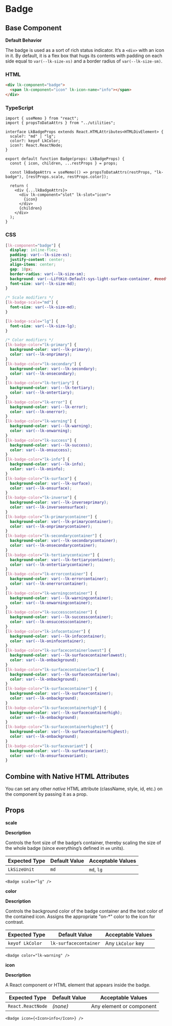 # Badge

## Base Component

**Default Behavior**

The badge is used as a sort of rich status indicator. It’s a `<div>` with an icon in it. By default, it is a flex box that hugs its contents with padding on each side equal to `var(--lk-size-xs)` and a border radius of `var(--lk-size-sm)`.

### HTML

```html
<div lk-component="badge">
  <span lk-component="icon" lk-icon-name="info"></span>
</div>
```

### TypeScript

```tsx
import { useMemo } from "react";
import { propsToDataAttrs } from "../utilities";

interface LkBadgeProps extends React.HTMLAttributes<HTMLDivElement> {
  scale?: "md" | "lg";
  color?: keyof LkColor;
  icon?: React.ReactNode;
}

export default function Badge(props: LkBadgeProps) {
  const { icon, children, ...restProps } = props;

  const lkBadgeAttrs = useMemo(() => propsToDataAttrs(restProps, "lk-badge"), [restProps.scale, restProps.color]);

  return (
    <div {...lkBadgeAttrs}>
      <div lk-component="slot" lk-slot="icon">
        {icon}
      </div>
      {children}
    </div>
  );
}
```

### CSS

```css
[lk-component="badge"] {
  display: inline-flex;
  padding: var(--lk-size-xs);
  justify-content: center;
  align-items: center;
  gap: 10px;
  border-radius: var(--lk-size-sm);
  background: var(--LiftKit-Default-sys-light-surface-container, #eeedf8);
  font-size: var(--lk-size-md);
}

/* Scale modifiers */
[lk-badge-scale="md"] {
  font-size: var(--lk-size-md);
}

[lk-badge-scale="lg"] {
  font-size: var(--lk-size-lg);
}

/* Color modifiers */
[lk-badge-color="lk-primary"] {
  background-color: var(--lk-primary);
  color: var(--lk-onprimary);
}
[lk-badge-color="lk-secondary"] {
  background-color: var(--lk-secondary);
  color: var(--lk-onsecondary);
}
[lk-badge-color="lk-tertiary"] {
  background-color: var(--lk-tertiary);
  color: var(--lk-ontertiary);
}
[lk-badge-color="lk-error"] {
  background-color: var(--lk-error);
  color: var(--lk-onerror);
}
[lk-badge-color="lk-warning"] {
  background-color: var(--lk-warning);
  color: var(--lk-onwarning);
}
[lk-badge-color="lk-success"] {
  background-color: var(--lk-success);
  color: var(--lk-onsuccess);
}
[lk-badge-color="lk-info"] {
  background-color: var(--lk-info);
  color: var(--lk-oninfo);
}
[lk-badge-color="lk-surface"] {
  background-color: var(--lk-surface);
  color: var(--lk-onsurface);
}
[lk-badge-color="lk-inverse"] {
  background-color: var(--lk-inverseprimary);
  color: var(--lk-inverseonsurface);
}
[lk-badge-color="lk-primarycontainer"] {
  background-color: var(--lk-primarycontainer);
  color: var(--lk-onprimarycontainer);
}
[lk-badge-color="lk-secondarycontainer"] {
  background-color: var(--lk-secondarycontainer);
  color: var(--lk-onsecondarycontainer);
}
[lk-badge-color="lk-tertiarycontainer"] {
  background-color: var(--lk-tertiarycontainer);
  color: var(--lk-ontertiarycontainer);
}
[lk-badge-color="lk-errorcontainer"] {
  background-color: var(--lk-errorcontainer);
  color: var(--lk-onerrorcontainer);
}
[lk-badge-color="lk-warningcontainer"] {
  background-color: var(--lk-warningcontainer);
  color: var(--lk-onwarningcontainer);
}
[lk-badge-color="lk-successcontainer"] {
  background-color: var(--lk-successcontainer);
  color: var(--lk-onsuccesscontainer);
}
[lk-badge-color="lk-infocontainer"] {
  background-color: var(--lk-infocontainer);
  color: var(--lk-oninfocontainer);
}
[lk-badge-color="lk-surfacecontainerlowest"] {
  background-color: var(--lk-surfacecontainerlowest);
  color: var(--lk-onbackground);
}
[lk-badge-color="lk-surfacecontainerlow"] {
  background-color: var(--lk-surfacecontainerlow);
  color: var(--lk-onbackground);
}
[lk-badge-color="lk-surfacecontainer"] {
  background-color: var(--lk-surfacecontainer);
  color: var(--lk-onbackground);
}
[lk-badge-color="lk-surfacecontainerhigh"] {
  background-color: var(--lk-surfacecontainerhigh);
  color: var(--lk-onbackground);
}
[lk-badge-color="lk-surfacecontainerhighest"] {
  background-color: var(--lk-surfacecontainerhighest);
  color: var(--lk-onbackground);
}
[lk-badge-color="lk-surfacevariant"] {
  background-color: var(--lk-surfacevariant);
  color: var(--lk-onsurfacevariant);
}
```

## Combine with Native HTML Attributes

You can set any other _native_ HTML attribute (className, style, id, etc.) on the component by passing it as a prop.

## Props

**scale**

**Description**

Controls the font size of the badge’s container, thereby scaling the size of the whole badge (since everything’s defined in `em` units).

| **Expected Type** | **Default Value** | **Acceptable Values** |
| ----------------- | ----------------- | --------------------- |
| `LkSizeUnit`      | `md`              | `md`, `lg`            |

```tsx
<Badge scale="lg" />
```

**color**

**Description**

Controls the background color of the badge container and the text color of the contained icon. Assigns the appropriate "on-\*" color to the icon for contrast.

| **Expected Type** | **Default Value**     | **Acceptable Values** |
| ----------------- | --------------------- | --------------------- |
| `keyof LkColor`   | `lk-surfacecontainer` | Any `LkColor` key     |

```tsx
<Badge color="lk-warning" />
```

**icon**

**Description**

A React component or HTML element that appears inside the badge.

| **Expected Type** | **Default Value** | **Acceptable Values**    |
| ----------------- | ----------------- | ------------------------ |
| `React.ReactNode` | _(none)_          | Any element or component |

```tsx
<Badge icon={<Icon>info</Icon>} />
```
